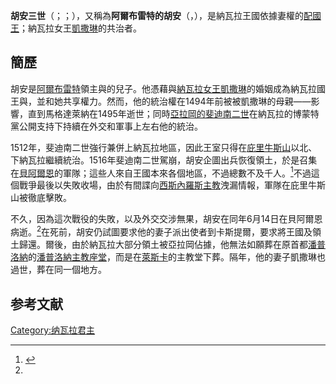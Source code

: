 {{Infobox royalty|monarch
| name           = 胡安三世<br>Juan III de Navarra
| image          = Portret_van_Johan_III_van_Navarra_Iohannes_dei_Gratia_Navarrae._etc._Rex_(titel_op_object),_RP-P-1910-2303.jpg
| succession     = [[纳瓦拉君主列表|納瓦拉配國王]]<br>
| reign          = 1484年6月14日－1516年6月17日
| regent         = [[凱撒琳_(納瓦拉)|凱撒琳]]
| reg-type       = 共治
| spouse         = 納瓦拉女王凱撒琳
| issue          = [[恩里克二世_(納瓦拉)|納瓦拉國王恩里克二世]]<br>{{link-en|伊莎貝拉 (納瓦拉羅昂女子爵)|Isabella of Navarre, Viscountess of Rohan|羅昂女子爵伊莎貝拉}}
| house          = [[阿爾布雷特王朝|阿爾布雷特王朝]]
| father         = {{link-en|阿蘭一世 (阿爾布雷特)|Alain I of Albret|阿蘭一世}}
| mother         = {{link-fr|法蘭西絲 (沙蒂隆)|Françoise de Châtillon|沙蒂隆-利摩日的法蘭西絲}}
| birth_date  = 1469年
| birth_place = 
| death_date  = 1516年6月17日（47歲）
| death_place = 
| place of burial= 
}}

'''胡安三世'''（{{lang-es|'''Juan III de Navarra'''}}；{{lang-eu|'''Joanes III.a Nafarroakoa'''}}；{{bd|1469年||1516年|6月14日}}），又稱為'''阿爾布雷特的胡安'''（{{lang-es|'''Juan III de Albret'''}}，{{lang-eu|'''Joanes Albretekoa'''}}），是納瓦拉王國依據妻權的[[配國王|配國王]]；納瓦拉女王[[凱撒琳_(納瓦拉)|凱撒琳]]的共治者。

==簡歷==
胡安是[[阿爾布雷特王朝|阿爾布雷特]]領主{{le|阿蘭一世 (阿爾布雷特)|Alain I of Albret|阿蘭一世}}與{{link-fr|法蘭西絲 (沙蒂隆)|Françoise de Châtillon|布盧瓦-布列塔尼的法蘭西絲}}的兒子{{sfn|Prinet|1911|p=513}}。他憑藉與[[凱撒琳_(納瓦拉)|納瓦拉女王凱撒琳]]的婚姻成為納瓦拉國王與{{link-en|富瓦伯爵|Count of Foix}}，並和她共享權力。然而，他的統治權在1494年前被被凱撒琳的母親——{{link-en|馬格達萊納 (瓦盧瓦)|Magdalena of Valois|法蘭西的馬格達萊納}}影響，直到馬格達萊納在1495年逝世；同時[[斐迪南二世_(阿拉贡)|亞拉岡的斐迪南二世]]在納瓦拉的博蒙特黨公開支持下持續在外交和軍事上左右他的統治。

1512年，斐迪南二世強行兼併上納瓦拉地區，因此王室只得在[[庇里牛斯山|庇里牛斯山]]以北、下納瓦拉繼續統治。1516年斐迪南二世駕崩，胡安企圖出兵恢復領土，於是召集在[[索韋泰爾德貝阿爾恩_(庇里牛斯-大西洋省)|貝阿爾恩]]的軍隊；這些人來自王國本來各個地區，不過總數不及千人。<ref name="Guiadelaconq">{{cite book |last=Bustillo Kastrexana |first=Joxerra |authorlink= |title=Guía de la conquista de Navarra en 12 escenarios |url= |accessdate= |year=2012 |publisher=Txertoa Argitaletxea |location=Donostia |isbn=978-84-71484819}}</ref>{{rp|1}}不過這個戰爭最後以失敗收場，由於有間諜向[[弗朗西斯科·希梅內斯·德·西斯內羅斯|西斯內羅斯主教]]洩漏情報，軍隊在庇里牛斯山被徹底擊敗。

不久，因為這次戰役的失敗，以及外交交涉無果，胡安在同年6月14日在貝阿爾恩病逝。<ref name="Guiadelaconq"/>{{rp|2}}在死前，胡安仍試圖要求他的妻子派出使者到卡斯提爾，要求將王國及領土歸還。爾後，由於納瓦拉大部分領土被亞拉岡佔據，他無法如願葬在原首都[[潘普洛納_(西班牙)|潘普洛納]]的[[潘普洛納主教座堂|潘普洛納主教座堂]]，而是在[[萊斯卡|萊斯卡]]的主教堂下葬。隔年，他的妻子凱撒琳也過世，葬在同一個地方。

== 参考文献 ==
{{Reflist}}

{{s-start}}
{{s-hou|{{link-en|阿爾布雷特|Albret|阿爾布雷特王朝}}||1469年|1516年|6月14日}}
{{s-reg}}
{{s-bef|before=[[凱撒琳_(納瓦拉)|凱撒琳]]|as=唯一統治者}}
{{s-ttl|title=[[纳瓦拉君主列表|纳瓦拉配國王]]<br>{{link-en|富瓦伯爵|Count of Foix}}|years=1484年－1516年6月14日|regent1=[[凱撒琳_(納瓦拉)|凱撒琳]]}}
{{s-aft|after=[[凱撒琳_(納瓦拉)|凱撒琳]]|as=唯一統治者}}
{{s-end}}
{{Authority control}}
[[Category:纳瓦拉君主|Category:纳瓦拉君主]]
